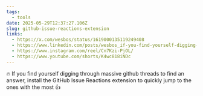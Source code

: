 ```yaml
---
tags:
  - tools
date: 2025-05-29T12:37:27.106Z
slug: github-issue-reactions-extension
links:
  - https://x.com/wesbos/status/1619000135119249408
  - https://www.linkedin.com/posts/wesbos_if-you-find-yourself-digging-through-massive-activity-7024766007013478401-TZxt/
  - https://www.instagram.com/reel/Cn7Kzi-PjOL/
  - https://www.youtube.com/shorts/K4wc818iNDc
---
```


🔥 If you find yourself digging through massive github threads to find an answer, install the GitHub Issue Reactions extension to quickly jump to the ones with the most 👍
